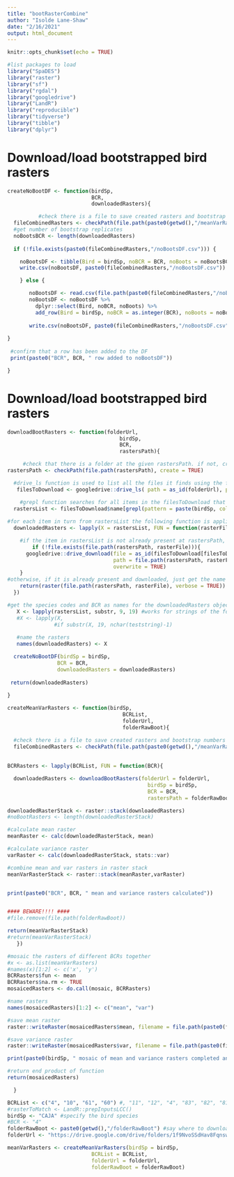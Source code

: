 ```yaml
---
title: "bootRasterCombine"
author: "Isolde Lane-Shaw"
date: "2/16/2021"
output: html_document
---
```


```r
knitr::opts_chunk$set(echo = TRUE)
```


```r

#list packages to load
library("SpaDES")
library("raster")
library("sf")
library("rgdal")
library("googledrive")
library("LandR")
library("reproducible")
library("tidyverse")
library("tibble")
library("dplyr")


```


# Download/load bootstrapped bird rasters

```r

createNoBootDF <- function(birdSp, 
                           BCR,
                           downloadedRasters){

          #check there is a file to save created rasters and bootstrap numbers info to 
  fileCombinedRasters <- checkPath(file.path(paste0(getwd(),"/meanVarRasters")), create = TRUE)   
  #get number of bootstrap replicates
  noBootsBCR <- length(downloadedRasters)  
  
  if (!file.exists(paste0(fileCombinedRasters,"/noBootsDF.csv"))) {

    noBootsDF <- tibble(Bird = birdSp, noBCR = BCR, noBoots = noBootsBCR)
    write.csv(noBootsDF, paste0(fileCombinedRasters,"/noBootsDF.csv"))

    } else {

       noBootsDF <- read.csv(file.path(paste0(fileCombinedRasters,"/noBootsDF.csv")), header = TRUE)
       noBootsDF <- noBootsDF %>% 
         dplyr::select(Bird, noBCR, noBoots) %>%
         add_row(Bird = birdSp, noBCR = as.integer(BCR), noBoots = noBootsBCR)  
          
       write.csv(noBootsDF, paste0(fileCombinedRasters,"/noBootsDF.csv"))
       
}
 
 #confirm that a row has been added to the DF 
 print(paste0("BCR", BCR, " row added to noBootsDF"))

}

```


# Download/load bootstrapped bird rasters

```r

downloadBootRasters <- function(folderUrl, 
                                    birdSp, 
                                    BCR,
                                    rastersPath){

     #check that there is a folder at the given rastersPath. if not, create it. 
rastersPath <- checkPath(file.path(rastersPath), create = TRUE)

  #drive_ls function is used to list all the files it finds using the folder url with the given pattern
   filesToDownload <- googledrive::drive_ls( path = as_id(folderUrl), pattern = paste0("BCR_",BCR,"-boot-")) #note: has to be changed if filenaming system changes

    #grepl function searches for all items in the filesToDownload that are onthe birdSp & stores their names in rastersforBirdList 
  rastersList <- filesToDownload$name[grepl(pattern = paste(birdSp, collapse = "|"), x = filesToDownload$name)]
  
#for each item in turn from rastersList the following function is applied: 
  downloadedRasters <- lapply(X = rastersList, FUN = function(rasterFile){

    #if the item in rastersList is not already present at rastersPath, googledrive package downloads it    
        if (!file.exists(file.path(rastersPath, rasterFile))){
      googledrive::drive_download(file = as_id(filesToDownload[filesToDownload$name %in% rasterFile, ]$id), #rasterFile,
                                  path = file.path(rastersPath, rasterFile), 
                                  overwrite = TRUE)
    }
#otherwise, if it is already present and downloaded, just get the name of the item
    return(raster(file.path(rastersPath, rasterFile), verbose = TRUE))
  })

#get the species codes and BCR as names for the downloadedRasters object, rather than using the whole filepath
   X <- lapply(rastersList, substr, 9, 19) #works for strings of the form "pred250-XXXX_BCR_XX"
   #X <- lapply(X, 
               #if substr(X, 19, nchar(teststring)-1)
   
   #name the rasters
   names(downloadedRasters) <- X

  createNoBootDF(birdSp = birdSp, 
                BCR = BCR,
                downloadedRasters = downloadedRasters)
   
 return(downloadedRasters)
   
}

```



```r

createMeanVarRasters <- function(birdSp,
                                     BCRList,
                                     folderUrl,
                                     folderRawBoot){

  #check there is a file to save created rasters and bootstrap numbers info to 
  fileCombinedRasters <- checkPath(file.path(paste0(getwd(),"/meanVarRasters")), create = TRUE)
  
  
BCRRasters <- lapply(BCRList, FUN = function(BCR){

  downloadedRasters <- downloadBootRasters(folderUrl = folderUrl, 
                                             birdSp = birdSp, 
                                             BCR = BCR, 
                                             rastersPath = folderRawBoot)

downloadedRasterStack <- raster::stack(downloadedRasters)
#noBootRasters <- length(downloadedRasterStack)

#calculate mean raster 
meanRaster <- calc(downloadedRasterStack, mean)

#calculate variance raster 
varRaster <- calc(downloadedRasterStack, stats::var)

#combine mean and var rasters in raster stack
meanVarRasterStack <- raster::stack(meanRaster,varRaster)


print(paste0("BCR", BCR, " mean and variance rasters calculated"))


#### BEWARE!!!! ####
#file.remove(file.path(folderRawBoot))

return(meanVarRasterStack)
#return(meanVarRasterStack)
   })

#mosaic the rasters of different BCRs together
#x <- as.list(meanVarRasters)
#names(x)[1:2] <- c('x', 'y')
BCRRasters$fun <- mean
BCRRasters$na.rm <- TRUE
mosaicedRasters <- do.call(mosaic, BCRRasters)

#name rasters
names(mosaicedRasters)[1:2] <- c("mean", "var")

#save mean raster
raster::writeRaster(mosaicedRasters$mean, filename = file.path(paste0(fileCombinedRasters,"/mean", birdSp,".tif")), format = 'GTiff', overwrite = TRUE)

#save variance raster
raster::writeRaster(mosaicedRasters$var, filename = file.path(paste0(fileCombinedRasters,"/var", birdSp,".tif")), format = 'GTiff', overwrite = TRUE)

print(paste0(birdSp, " mosaic of mean and variance rasters completed and saved"))

#return end product of function                     
return(mosaicedRasters)

  }
```

```r

BCRList <- c("4", "10", "61", "60") #, "11", "12", "4", "83", "82", "81", "80", "71", "70", "14")
#rasterToMatch <- LandR::prepInputsLCC()
birdSp <- "CAJA" #specify the bird species
#BCR <- "4"
folderRawBoot <- paste0(getwd(),"/folderRawBoot") #say where to download to
folderUrl <- "https://drive.google.com/drive/folders/1f9NvoSSdHav8FqnswwPYuV0TFLr19ny5" # give file location 

meanVarRasters <- createMeanVarRasters(birdSp = birdSp,
                           BCRList = BCRList,
                           folderUrl = folderUrl,
                           folderRawBoot = folderRawBoot) 

```






